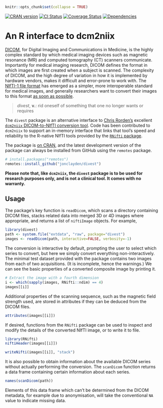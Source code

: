 ```r
knitr::opts_chunk$set(collapse = TRUE)
```

[![CRAN version](http://www.r-pkg.org/badges/version/divest)](https://cran.r-project.org/package=divest) [![CI Status](https://github.com/jonclayden/divest/actions/workflows/ci.yaml/badge.svg)](https://github.com/jonclayden/divest/actions/workflows/ci.yaml) [![Coverage Status](https://coveralls.io/repos/github/jonclayden/divest/badge.svg?branch=master)](https://coveralls.io/github/jonclayden/divest?branch=master) [![Dependencies](https://tinyverse.netlify.com/badge/divest)](https://tinyverse.netlify.app)

# An R interface to dcm2niix

[DICOM](https://www.dicomstandard.org), for Digital Imaging and Communications in Medicine, is the highly complex standard by which medical imaging devices such as magnetic resonance (MR) and computed tomography (CT) scanners communicate. Importantly for medical imaging research, DICOM defines the format in which images are first created when a subject is scanned. The complexity of DICOM, and the high degree of variation in how it is implemented by hardware vendors, makes it difficult and error-prone to work with. The [NIfTI-1 file format](https://nifti.nimh.nih.gov) has emerged as a simpler, more interoperable standard for medical images, and generally researchers want to convert their images to this format [as soon as possible](https://doi.org/10.1016/j.jneumeth.2016.03.001).

> *divest*, **v.**: rid oneself of something that one no longer wants or requires

The `divest` package is an alternative interface to [Chris Rorden's](http://www.mccauslandcenter.sc.edu/crnl/) excellent [`dcm2niix` DICOM-to-NIfTI conversion tool](https://github.com/rordenlab/dcm2niix). Code has been contributed to `dcm2niix` to support an in-memory interface that links that tool's speed and reliability to the R-native NIfTI tools provided by the [`RNifti` package](https://github.com/jonclayden/RNifti).

The package is [on CRAN](https://cran.r-project.org/package=divest), and the latest development version of the package can always be installed from GitHub using the `remotes` package.

```r
# install.packages("remotes")
remotes::install_github("jonclayden/divest")
```

**Please note that, like `dcm2niix`, the `divest` package is to be used for research purposes only, and is not a clinical tool. It comes with no warranty.**

## Usage

The package's key function is `readDicom`, which scans a directory containing DICOM files, stacks related data into merged 3D or 4D images where appropriate, and returns a list of `niftiImage` objects. For example,

```r
library(divest)
path <- system.file("extdata", "raw", package="divest")
images <- readDicom(path, interactive=FALSE, verbosity=-1)
```

The conversion is interactive by default, prompting the user to select which series to convert, but here we simply convert everything non-interactively. The minimal test dataset provided with the package contains two images from each of two acquisitions. (It is incomplete, hence the warnings.) We can see the basic properties of a converted composite image by printing it.

```r
# Extract the image with a fourth dimension
i <- which(sapply(images, RNifti::ndim) == 4)
images[[i]]
```

Additional properties of the scanning sequence, such as the magnetic field strength used, are stored in attributes if they can be deduced from the DICOM files.

```r
attributes(images[[i]])
```

If desired, functions from the `RNifti` package can be used to inspect and modify the details of the converted NIfTI image, or to write it to file.

```r
library(RNifti)
niftiHeader(images[[i]])
```
```r
writeNifti(images[[i]], "stack")
```

It is also possible to obtain information about the available DICOM series without actually performing the conversion. The `scanDicom` function returns a data frame containing certain information about each series.

```r
names(scanDicom(path))
```

Elements of this data frame which can't be determined from the DICOM metadata, for example due to anonymisation, will take the conventional `NA` value to indicate missing data.
